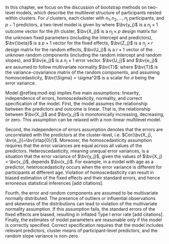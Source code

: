 In this chapter, we focus on the discussion of bootstrap methods on two-level models, which describe the multilevel structure of participants nested within clusters. For $J$ clusters, each cluster with $n_1, n_2, \dots, n_j$ participants, and $p-1$ predictors, a two-level model is given by
\begin{equation}
\bv{y_j} = \bv{X_j}\bv{\beta} + \bv{Z_j} \bv{U_j} + e_j
(\#eq:mod-eq)
\end{equation}
where $\bv{y_j}$ is a $n_j \times 1$ outcome vector for the $j$th cluster, $\bv{X_j}$ is a $n_j \times p$ design matrix for the unknown fixed parameters (including the intercept and predictors), $\bv{\beta}$ is a $p \times 1$ vector for the fixed effects, $\bv{Z_j}$ is a $n_j \times r$ design matrix for the random effects, $\bv{U_j}$ is a $r \times 1$ vector of the unknown random components (including the random intercept and random slopes), and $\bv{e_j}$ is a $n_j \times 1$  error vector. $\bv{U_j}$ and $\bv{e_j}$ are assumed to follow multivariate normality $\bv{T}$:
\begin{equation}
\begin{pmatrix}
\bv{e_j} \\ \bv{U_j}
\end{pmatrix}
\sim
\mathcal{N}
\left[
\begin{pmatrix}
\bv{\rlap{0}/} \\ \bv{\rlap{0}/}
\end{pmatrix}, 
\begin{pmatrix}
\bv{\Sigma} & \bv{\rlap{0}/} \\
\bv{\rlap{0}/} & \bv{T}
\end{pmatrix}
\right]
\end{equation}
where $\bv{T}$ is the variance-covariance matrix of the random components, and assuming homoscedasticity, $\bv{\Sigma} = \sigma^2I$ is a scalar for $\sigma$ being the error variance. 

Model\ \@ref(eq:mod-eq) implies five main assumptions: linearity, independence of errors, homoscedasticity, normality, and correct specification of the model. First, the model assumes the relationship between the predictors and outcome is linear. That is, the relationship between $\bv{X_j}$ and $\bv{y_j}$ is monotonically increasing, decreasing, or zero. This assumption can be relaxed with a non-linear multilevel model. 

Second, the independence of errors assumption denotes that the errors are uncorrelated with the predictors at the cluster-level, i.e. $Cor(\bv{X_j}, \bv{e_j})=\bv{\rlap{0}/}$. Moreover, the homoscedasticity assumption requires that the error variances are equal across all values of the predictors. Heteroscedasticity, meaning unequal error variances, is a situation that the error variance of $\bv{y_j}$, given the values of $\bv{X_j} = \bv{x_j}$, depends $\bv{x_j}$. For example, in a model with age as a predictor, heteroscedasticity occurs when the error variance is different for participants at different age. Violation of homoscedasticity can result in biased estimation of the fixed effects and their standard errors, and hence erroneous statistical inferences [add citations]. 

Fourth, the error and random components are assumed to be multivariate normally distributed. The presence of outliers or influential observations and skewness of the distributions can lead to violation of the multivariate normality assumption. If this assumption fails, the standard errors of the fixed effects are biased, resulting in inflated Type I error rate [add citations]. Finally, the estimates of model parameters are reasonable only if the model is correctly specified. Correct specification requires that the model includes relevant predictors, cluster means of participant-level predictors, and the random slope variance is non-zero.